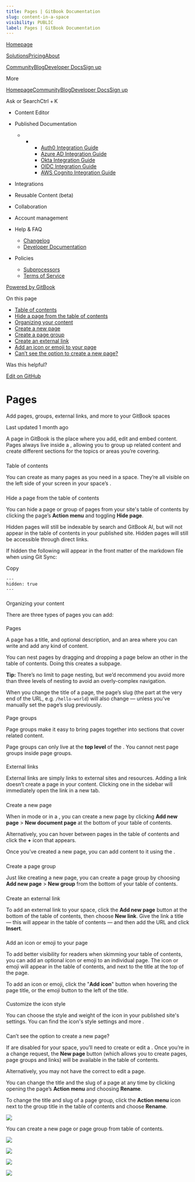 ```yaml
---
title: Pages | GitBook Documentation
slug: content-in-a-space
visibility: PUBLIC
label: Pages | GitBook Documentation
---
```

[Homepage](https://www.gitbook.com/)

[Solutions](https://www.gitbook.com/solutions/public-docs)[Pricing](https://www.gitbook.com/pricing)[About](https://www.gitbook.com/about)

[Community](https://github.com/GitbookIO/community)[Blog](https://www.gitbook.com/blog)[Developer Docs](https://developer.gitbook.com/)[Sign up](https://gitbook.com/join)

More

[Homepage](https://www.gitbook.com/)[Community](https://github.com/GitbookIO/community)[Blog](https://www.gitbook.com/blog)[Developer Docs](https://developer.gitbook.com/)[Sign up](https://gitbook.com/join)

Ask or SearchCtrl + K

*   Content Editor
    
*   Published Documentation
    
    *   *   *   [Auth0 Integration Guide](https://developer.gitbook.com/visitor-authentication/guides/integrations/how-to-use-auth0-integration-for-visitor-authentication)
            *   [Azure AD Integration Guide](https://developer.gitbook.com/visitor-authentication/guides/integrations/how-to-use-azure-ad-integration-for-visitor-authentication)
            *   [Okta Integration Guide](https://developer.gitbook.com/visitor-authentication/guides/integrations/how-to-use-okta-integration-for-visitor-authentication)
            *   [OIDC Integration Guide](https://developer.gitbook.com/visitor-authentication/guides/integrations/how-to-use-the-oidc-integration-for-visitor-authentication)
            *   [AWS Cognito Integration Guide](https://developer.gitbook.com/visitor-authentication/guides/integrations/how-to-use-the-aws-cognito-integration-for-visitor-authentication)
            
        
    
*   Integrations
    
*   Reusable Content (beta)
    
*   Collaboration
    
*   Account management
    
*   Help & FAQ
    
    *   [Changelog](https://changelog.gitbook.com/)
    *   [Developer Documentation](https://developer.gitbook.com/)
*   Policies
    
    *   [Subprocessors](https://policies.gitbook.com/security/subprocessors)
    *   [Terms of Service](https://policies.gitbook.com/terms)

[Powered by GitBook](https://www.gitbook.com/?utm_source=content&utm_medium=trademark&utm_campaign=NkEGS7hzeqa35sMXQZ4X)

On this page

*   [Table of contents](#table-of-contents)
*   [Hide a page from the table of contents](#hide-a-page-from-the-table-of-contents)
*   [Organizing your content](#organizing-your-content)
*   [Create a new page](#create-a-new-page)
*   [Create a page group](#create-a-page-group)
*   [Create an external link](#external-links-1)
*   [Add an icon or emoji to your page](#add-an-icon-or-emoji-to-your-page)
*   [Can’t see the option to create a new page?](#cant-see-the-option-to-create-a-new-page)

Was this helpful?

[Edit on GitHub](https://github.com/GitbookIO/public-docs/blob/main/content-editor/editor/content-structure/content-in-a-space.md)

Pages
=====

Add pages, groups, external links, and more to your GitBook spaces

Last updated 1 month ago

A page in GitBook is the place where you add, edit and embed content. Pages always live inside a , allowing you to group up related content and create different sections for the topics or areas you’re covering.

### 

[](#table-of-contents)

Table of contents

You can create as many pages as you need in a space. They’re all visible on the left side of your screen in your space’s .

### 

[](#hide-a-page-from-the-table-of-contents)

Hide a page from the table of contents

You can hide a page or group of pages from your site's table of contents by clicking the page’s **Action menu** and toggling **Hide page**.

Hidden pages will still be indexable by search and GitBook AI, but will not appear in the table of contents in your published site. Hidden pages will still be accessible through direct links.

If hidden the following will appear in the front matter of the markdown file when using Git Sync:

Copy

    ---
    hidden: true
    ---

### 

[](#organizing-your-content)

Organizing your content

There are three types of pages you can add:

#### 

[](#pages)

Pages

A page has a title, and optional description, and an area where you can write and add any kind of content.‌

You can nest pages by dragging and dropping a page below an other in the table of contents. Doing this creates a subpage.

**Tip:** There’s no limit to page nesting, but we’d recommend you avoid more than three levels of nesting to avoid an overly-complex navigation.

When you change the title of a page, the page’s slug (the part at the very end of the URL, e.g. `/hello-world`) will also change — unless you’ve manually set the page’s slug previously.

#### 

[](#page-groups)

Page groups

Page groups make it easy to bring pages together into sections that cover related content.

Page groups can only live at the **top level** of the . You cannot nest page groups inside page groups.

#### 

[](#external-links)

External links

External links are simply links to external sites and resources. Adding a link doesn’t create a page in your content. Clicking one in the sidebar will immediately open the link in a new tab.

### 

[](#create-a-new-page)

Create a new page

When in mode or in a , you can create a new page by clicking **Add new page** > **New document page** at the bottom of your table of contents.

Alternatively, you can hover between pages in the table of contents and click the **+** icon that appears.

Once you’ve created a new page, you can add content to it using the .

### 

[](#create-a-page-group)

Create a page group

Just like creating a new page, you can create a page group by choosing **Add new page** > **New group** from the bottom of your table of contents.

### 

[](#external-links-1)

Create an external link

To add an external link to your space, click the **Add new page** button at the bottom of the table of contents, then choose **New link**. Give the link a title — this will appear in the table of contents — and then add the URL and click **Insert**.

### 

[](#add-an-icon-or-emoji-to-your-page)

Add an icon or emoji to your page

To add better visibility for readers when skimming your table of contents, you can add an optional icon or emoji to an individual page. The icon or emoji will appear in the table of contents, and next to the title at the top of the page.

To add an icon or emoji, click the "**Add icon**" button when hovering the page title, or the emoji button to the left of the title.

#### 

[](#customize-the-icon-style)

Customize the icon style

You can choose the style and weight of the icon in your published site's settings. You can find the icon's style settings and more .

### 

[](#cant-see-the-option-to-create-a-new-page)

Can’t see the option to create a new page?

If are disabled for your space, you’ll need to create or edit a . Once you’re in a change request, the **New page** button (which allows you to create pages, page groups and links) will be available in the table of contents.

Alternatively, you may not have the correct to edit a page.

You can change the title and the slug of a page at any time by clicking opening the page’s **Action menu** and choosing **Rename**.

To change the title and slug of a page group, click the **Action menu** icon next to the group title in the table of contents and choose **Rename**.

![](https://docs.gitbook.com/~gitbook/image?url=https%3A%2F%2F1050631731-files.gitbook.io%2F%7E%2Ffiles%2Fv0%2Fb%2Fgitbook-x-prod.appspot.com%2Fo%2Fspaces%252FNkEGS7hzeqa35sMXQZ4X%252Fuploads%252FnGDsdPfUPWuUstZ3aZYZ%252Feditor-new-page.png%3Falt%3Dmedia%26token%3Dc721911f-57a8-4f1f-abe1-b2291c7d67a7&width=768&dpr=4&quality=100&sign=d8b2429f&sv=1)

You can create a new page or page group from table of contents.

![](https://docs.gitbook.com/~gitbook/image?url=https%3A%2F%2F1050631731-files.gitbook.io%2F%7E%2Ffiles%2Fv0%2Fb%2Fgitbook-x-prod.appspot.com%2Fo%2Fspaces%252FNkEGS7hzeqa35sMXQZ4X%252Fuploads%252F1gst9xlOu5a6zm0MXIWF%252FScreenshot%25202024-08-08%2520at%252015.17.50.png%3Falt%3Dmedia%26token%3Da6524fcb-fb54-4f27-83bc-0c597d205c7c&width=768&dpr=4&quality=100&sign=9508f63d&sv=1)

![](https://docs.gitbook.com/~gitbook/image?url=https%3A%2F%2F1050631731-files.gitbook.io%2F%7E%2Ffiles%2Fv0%2Fb%2Fgitbook-x-prod.appspot.com%2Fo%2Fspaces%252FNkEGS7hzeqa35sMXQZ4X%252Fuploads%252FIfd7ka3cralqGUz0Z41B%252FFrame%25201.png%3Falt%3Dmedia%26token%3D2cddf304-8c59-4623-b7c2-78b494275308&width=13&dpr=4&quality=100&sign=4304ab0c&sv=1)

![](https://docs.gitbook.com/~gitbook/image?url=https%3A%2F%2F1050631731-files.gitbook.io%2F%7E%2Ffiles%2Fv0%2Fb%2Fgitbook-x-prod.appspot.com%2Fo%2Fspaces%252FNkEGS7hzeqa35sMXQZ4X%252Fuploads%252FIfd7ka3cralqGUz0Z41B%252FFrame%25201.png%3Falt%3Dmedia%26token%3D2cddf304-8c59-4623-b7c2-78b494275308&width=13&dpr=4&quality=100&sign=4304ab0c&sv=1)

![](https://docs.gitbook.com/~gitbook/image?url=https%3A%2F%2F1050631731-files.gitbook.io%2F%7E%2Ffiles%2Fv0%2Fb%2Fgitbook-x-prod.appspot.com%2Fo%2Fspaces%252FNkEGS7hzeqa35sMXQZ4X%252Fuploads%252FIfd7ka3cralqGUz0Z41B%252FFrame%25201.png%3Falt%3Dmedia%26token%3D2cddf304-8c59-4623-b7c2-78b494275308&width=13&dpr=4&quality=100&sign=4304ab0c&sv=1)
